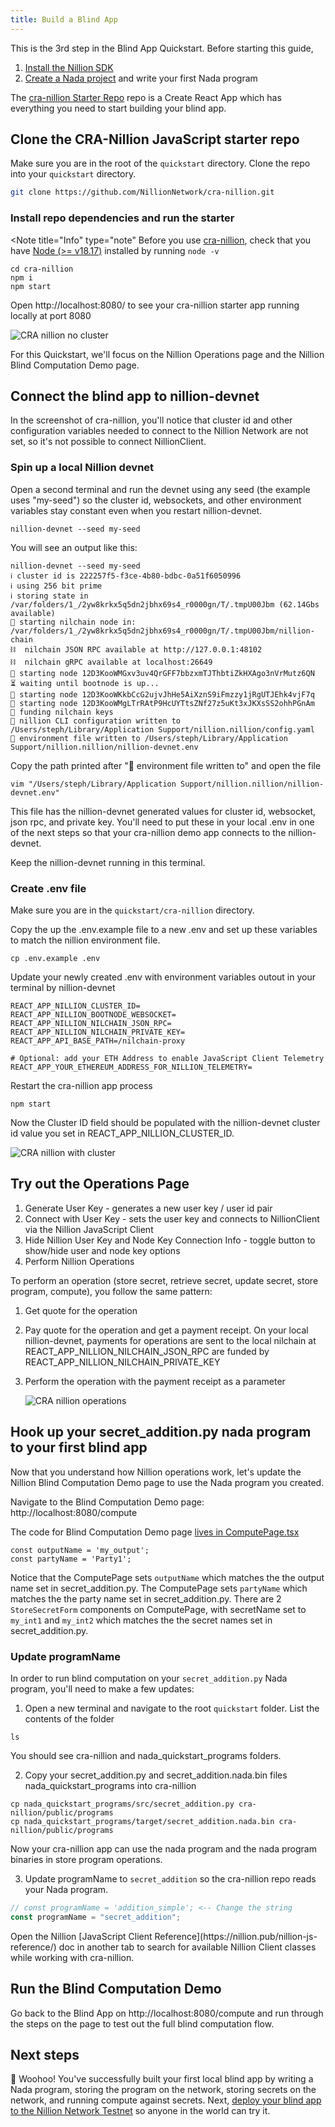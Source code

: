 ```yaml
---
title: Build a Blind App
---
```


<Note title="Info" type="note">
This is the 3rd step in the Blind App Quickstart. Before starting this guide,

1. [Install the Nillion SDK](/quickstart-install)
2. [Create a Nada project](/quickstart-nada) and write your first Nada program
</Note>

The [cra-nillion Starter Repo](https://github.com/NillionNetwork/cra-nillion) repo is a Create React App which has everything you need to start building your blind app.

## Clone the CRA-Nillion JavaScript starter repo

Make sure you are in the root of the `quickstart` directory. Clone the repo into your `quickstart` directory.

```bash
git clone https://github.com/NillionNetwork/cra-nillion.git
```

### Install repo dependencies and run the starter

<Note title="Info" type="note"
Before you use [cra-nillion](https://github.com/NillionNetwork/cra-nillion), check that you have [Node (>= v18.17)](https://nodejs.org/en/download/) installed by running
`node -v`
</Note>

```
cd cra-nillion
npm i
npm start
```

Open http://localhost:8080/ to see your cra-nillion starter app running locally at port 8080

![CRA nillion no cluster](../static/img/cra-nillion-no-cluster.png)

For this Quickstart, we'll focus on the Nillion Operations page and the Nillion Blind Computation Demo page.

## Connect the blind app to nillion-devnet

In the screenshot of cra-nillion, you'll notice that cluster id and other configuration variables needed to connect to the Nillion Network are not set, so it's not possible to connect NillionClient.

### Spin up a local Nillion devnet

Open a second terminal and run the devnet using any seed (the example uses "my-seed") so the cluster id, websockets, and other environment variables stay constant even when you restart nillion-devnet.

```shell
nillion-devnet --seed my-seed
```

You will see an output like this:

```
nillion-devnet --seed my-seed
ℹ️ cluster id is 222257f5-f3ce-4b80-bdbc-0a51f6050996
ℹ️ using 256 bit prime
ℹ️ storing state in /var/folders/1_/2yw8krkx5q5dn2jbhx69s4_r0000gn/T/.tmpU00Jbm (62.14Gbs available)
🏃 starting nilchain node in: /var/folders/1_/2yw8krkx5q5dn2jbhx69s4_r0000gn/T/.tmpU00Jbm/nillion-chain
⛓  nilchain JSON RPC available at http://127.0.0.1:48102
⛓  nilchain gRPC available at localhost:26649
🏃 starting node 12D3KooWMGxv3uv4QrGFF7bbzxmTJThbtiZkHXAgo3nVrMutz6QN
⏳ waiting until bootnode is up...
🏃 starting node 12D3KooWKkbCcG2ujvJhHe5AiXznS9iFmzzy1jRgUTJEhk4vjF7q
🏃 starting node 12D3KooWMgLTrRAtP9HcUYTtsZNf27z5uKt3xJKXsSS2ohhPGnAm
👛 funding nilchain keys
📝 nillion CLI configuration written to /Users/steph/Library/Application Support/nillion.nillion/config.yaml
🌄 environment file written to /Users/steph/Library/Application Support/nillion.nillion/nillion-devnet.env
```

Copy the path printed after "🌄 environment file written to" and open the file

```
vim "/Users/steph/Library/Application Support/nillion.nillion/nillion-devnet.env"
```

This file has the nillion-devnet generated values for cluster id, websocket, json rpc, and private key. You'll need to put these in your local .env in one of the next steps so that your cra-nillion demo app connects to the nillion-devnet.

Keep the nillion-devnet running in this terminal.

### Create .env file

Make sure you are in the `quickstart/cra-nillion` directory.

Copy the up the .env.example file to a new .env and set up these variables to match the nillion environment file.

```shell
cp .env.example .env
```

Update your newly created .env with environment variables outout in your terminal by nillion-devnet

```
REACT_APP_NILLION_CLUSTER_ID=
REACT_APP_NILLION_BOOTNODE_WEBSOCKET=
REACT_APP_NILLION_NILCHAIN_JSON_RPC=
REACT_APP_NILLION_NILCHAIN_PRIVATE_KEY=
REACT_APP_API_BASE_PATH=/nilchain-proxy

# Optional: add your ETH Address to enable JavaScript Client Telemetry
REACT_APP_YOUR_ETHEREUM_ADDRESS_FOR_NILLION_TELEMETRY=
```

Restart the cra-nillion app process

```
npm start
```

Now the Cluster ID field should be populated with the nillion-devnet cluster id value you set in REACT_APP_NILLION_CLUSTER_ID.

![CRA nillion with cluster](../static/img/cra-nillion-with-cluster.png)

## Try out the Operations Page

1. Generate User Key - generates a new user key / user id pair
2. Connect with User Key - sets the user key and connects to NillionClient via the Nillion JavaScript Client
3. Hide Nillion User Key and Node Key Connection Info - toggle button to show/hide user and node key options
4. Perform Nillion Operations

To perform an operation (store secret, retrieve secret, update secret, store program, compute), you follow the same pattern:

1. Get quote for the operation
2. Pay quote for the operation and get a payment receipt. On your local nillion-devnet, payments for operations are sent to the local nilchain at REACT_APP_NILLION_NILCHAIN_JSON_RPC are funded by REACT_APP_NILLION_NILCHAIN_PRIVATE_KEY
3. Perform the operation with the payment receipt as a parameter

   ![CRA nillion operations](../static/img/cra-nillion-operations.png)

## Hook up your secret_addition.py nada program to your first blind app

Now that you understand how Nillion operations work, let's update the Nillion Blind Computation Demo page to use the Nada program you created.

Navigate to the Blind Computation Demo page: http://localhost:8080/compute

The code for Blind Computation Demo page [lives in ComputePage.tsx](https://github.com/NillionNetwork/cra-nillion/blob/main/src/ComputePage.tsx)

```
const outputName = 'my_output';
const partyName = 'Party1';
```

Notice that the ComputePage sets `outputName` which matches the the output name set in secret_addition.py. The ComputePage sets `partyName` which matches the the party name set in secret_addition.py. There are 2 `StoreSecretForm` components on ComputePage, with secretName set to `my_int1` and `my_int2` which matches the the secret names set in secret_addition.py.



### Update programName

In order to run blind computation on your `secret_addition.py` Nada program, you'll need to make a few updates:

1. Open a new terminal and navigate to the root `quickstart` folder. List the contents of the folder

```
ls
```

You should see cra-nillion and nada_quickstart_programs folders.

2. Copy your secret_addition.py and secret_addition.nada.bin files nada_quickstart_programs into cra-nillion

```
cp nada_quickstart_programs/src/secret_addition.py cra-nillion/public/programs
cp nada_quickstart_programs/target/secret_addition.nada.bin cra-nillion/public/programs
```

Now your cra-nillion app can use the nada program and the nada program binaries in store program operations.

3. Update programName to `secret_addition` so the cra-nillion repo reads your Nada program.

```ts
// const programName = 'addition_simple'; <-- Change the string
const programName = "secret_addition";
```


<Note title="Info" type="note">
Open the Nillion [JavaScript Client Reference](https://nillion.pub/nillion-js-reference/) doc in another tab to search for available Nillion Client classes while working with cra-nillion.
</Note>

## Run the Blind Computation Demo

Go back to the Blind App on http://localhost:8080/compute and run through the steps on the page to test out the full blind computation flow.

## Next steps

🚀 Woohoo! You've successfully built your first local blind app by writing a Nada program, storing the program on the network, storing secrets on the network, and running compute against secrets. Next, [deploy your blind app to the Nillion Network Testnet](/quickstart-testnet) so anyone in the world can try it.
